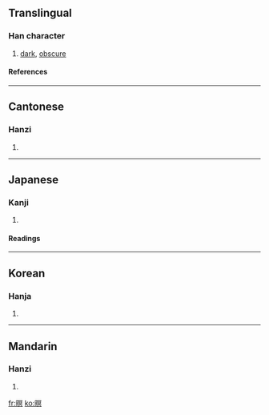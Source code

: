 ==Translingual==
===Han character===
{{Han char|rn=72|rad=日|as=10|sn=14|four=6708<sub>0</sub>|canj=日月日金 (ABAC)}}
# [[dark]], [[obscure]]
====References====
{{Han ref|kx=0498.370|dkj=14083|dj=0867.150|hdz=21531.050|uh=669D|ud=26269|bh=BA5C|bd=47708}}

----
==Cantonese==
===Hanzi===
{{yue-hanzi|jyut=|y=ming4, ming6}}
# {{defn|Cantonese}}

----
==Japanese==
===Kanji===
{{ja-kanji|grade=|rs=日10}}
# {{defn|Japanese}} 
====Readings====
{{ja-readings|on=[[めい]] (mei), [[べい]] (bei), [[みょう]] (myō)|kun=[[くらい]] (kurai)}}

----
==Korean==
===Hanja===
{{ko-hanja|hangeul=명|eumhun=|rv=myeong|mr=myŏng|y=meyng}}
# {{defn|Korean}}

----
==Mandarin==
===Hanzi===
{{cmn-hanzi|pin=[[míng]] (ming2)|wg=ming<sup>2</sup>}}
# {{defn|Mandarin}}

[[fr:暝]]
[[ko:暝]]